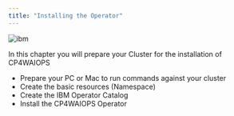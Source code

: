 ```yaml
---
title: "Installing the Operator"
---
```



![ibm](/images/ibm/connections.gif)

In this chapter you will prepare your Cluster for the installation of CP4WAIOPS

* Prepare your PC or Mac to run commands against your cluster
* Create the basic resources (Namespace)
* Create the IBM Operator Catalog
* Install the CP4WAIOPS Operator
